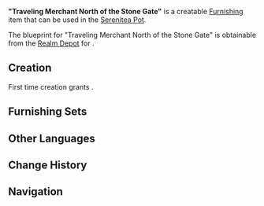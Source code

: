 {{Furnishing Infobox
|id             = 370306
|image          = Item "Traveling Merchant North of the Stone Gate".png
|category       = Building
|subcategory    = Mercantile
|rarity         = 3
|adeptal_energy = 60
|load           = 85
|reduced_load   = 62
|description    = A simple grocery store that is very convenient to lay out and pack up. It only requires one umbrella to fend the wind and rain off, and is thus suited to doing roadside business.<br />Many of Liyue's rich today were once owners of such little stalls. They would cross the [[Stone Gate]] and do scattered business along the way, and it was them who opened up the trade route between Liyue and Mondstadt.
|blueprint      = [[Realm Depot]]
}}
'''"Traveling Merchant North of the Stone Gate"''' is a creatable [[Furnishing]] item that can be used in the [[Serenitea Pot]].

The blueprint for "Traveling Merchant North of the Stone Gate" is obtainable from the [[Realm Depot]] for {{Item|Realm Currency|24|x=160}}.

==Creation==
First time creation grants {{Item|Trust|24|x=60}}.
{{Recipe
|type = Creation
|time = 14h
|Bamboo Segment = 12
|sort = Bamboo Segment
}}

==Furnishing Sets==
{{Craft Usage}}

==Other Languages==
{{Other Languages
|en      = "Traveling Merchant North of the Stone Gate"
|zhs     = 「行商石门北」
|zhs_rm  = "Xíngshāng shímén běi"
|zht     = 「行商石門北」
|zht_rm  = "Xíngshāng shímén běi"
|ja      = 「石門北の行商人」
|ja_rm   = "Sekimonhoku no Gyoushounin"{{Assumed}}
|ko      = 「석문 북쪽의 상인」
|ko_rm   = 
|es      = Puesto comercial de la Puerta de Piedra (norte)
|fr      = « Marchand itinérant du nord de la Porte de Pierre »
|ru      = Странствующий торговец к северу от Каменных врат
|th      = "พ่อค้าแดนเหนือแห่ง Stone Gate"
|th_rm   = "Phokha Daen Nuea Haeng Stone Gate"
|vi      = Gian Hàng Phía Bắc Cổng Đá
|de      = „Fahrender Händler nördlich des Steintors“
|id      = "Pedagang Keliling dari Utara Stone Gate"
|pt      = "Vendedor Ambulante ao Norte do Portão de Pedra"
}}

==Change History==
{{Change History|1.5}}

==Navigation==
{{Furnishing Navbox/Exterior|building}}